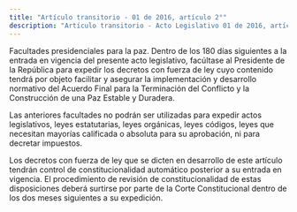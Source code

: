 ```yaml
---
title: "Artículo transitorio - 01 de 2016, artículo 2°"
description: "Artículo transitorio - Acto Legislativo 01 de 2016, artículo 1°"
---
```


Facultades presidenciales para la paz. Dentro de los 180 días siguientes a la entrada en vigencia del presente acto legislativo, facúltase al Presidente de la República para expedir los decretos con fuerza de ley cuyo contenido tendrá por objeto facilitar y asegurar la implementación y desarrollo normativo del Acuerdo Final para la Terminación del Conflicto y la Construcción de una Paz Estable y Duradera. 

Las anteriores facultades no podrán ser utilizadas para expedir actos legislativos, leyes estatutarias, leyes orgánicas, leyes códigos, leyes que necesitan mayorías calificada o absoluta para su aprobación, ni para decretar impuestos. 

Los decretos con fuerza de ley que se dicten en desarrollo de este artículo tendrán control de constitucionalidad automático posterior a su entrada en vigencia. El procedimiento de revisión de constitucionalidad de estas disposiciones deberá surtirse por parte de la Corte Constitucional dentro de los dos meses siguientes a su expedición. 
